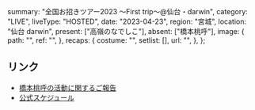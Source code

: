   summary: "全国お招きツアー2023 〜First trip〜@仙台・darwin",
  category: "LIVE",
  liveType: "HOSTED",
  date: "2023-04-23",
  region: "宮城",
  location: "仙台 darwin",
  present: ["高嶺のなでしこ"],
  absent: ["橋本桃呼"],
  image: {
    path: "",
    ref: "",
  },
  recaps: {
    costume: "",
    setlist: [],
    url: "",
  },
};

## リンク

- [橋本桃呼の活動に関するご報告](https://takanenonadeshiko.jp/?p=954)
- [公式スケジュール](https://takanenonadeshiko.jp/?p=748)

